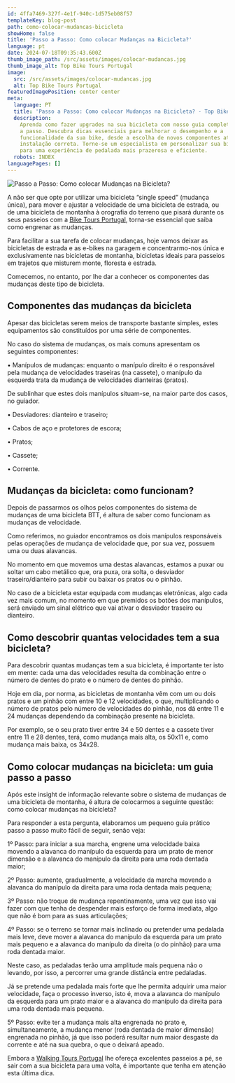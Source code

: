 ```yaml
---
id: 4ffa7469-327f-4e1f-940c-1d575eb08f57
templateKey: blog-post
path: como-colocar-mudancas-bicicleta
showHome: false
title: 'Passo a Passo: Como colocar Mudanças na Bicicleta?'
language: pt
date: 2024-07-18T09:35:43.600Z
thumb_image_path: /src/assets/images/colocar-mudancas.jpg
thumb_image_alt: Top Bike Tours Portugal
image:
  src: /src/assets/images/colocar-mudancas.jpg
  alt: Top Bike Tours Portugal
featuredImagePosition: center center
meta:
  language: PT
  title: 'Passo a Passo: Como colocar Mudanças na Bicicleta? - Top Bike Tours'
  description:
    Aprenda como fazer upgrades na sua bicicleta com nosso guia completo e passo
    a passo. Descubra dicas essenciais para melhorar o desempenho e a
    funcionalidade da sua bike, desde a escolha de novos componentes até a
    instalação correta. Torne-se um especialista em personalizar sua bicicleta
    para uma experiência de pedalada mais prazerosa e eficiente.
  robots: INDEX
languagePages: []
---
```


![Passo a Passo: Como colocar Mudanças na Bicicleta?](/src/assets/images/colocar-mudancas.jpg 'Passo a Passo: Como colocar Mudanças na Bicicleta?')

A não ser que opte por utilizar uma bicicleta “single speed” (mudança única),
para mover e ajustar a velocidade de uma bicicleta de estrada, ou de uma
bicicleta de montanha à orografia do terreno que pisará durante os seus passeios
com a [Bike Tours Portugal](https://topbiketoursportugal.com/), torna-se
essencial que saiba como engrenar as mudanças.

Para facilitar a sua tarefa de colocar mudanças, hoje vamos deixar as bicicletas
de estrada e as e-bikes na garagem e concentrarmo-nos única e exclusivamente nas
bicicletas de montanha, bicicletas ideais para passeios em trajetos que misturem
monte, floresta e estrada.

Comecemos, no entanto, por lhe dar a conhecer os componentes das mudanças deste
tipo de bicicleta.

## Componentes das mudanças da bicicleta

Apesar das bicicletas serem meios de transporte bastante simples, estes
equipamentos são constituídos por uma série de componentes.

No caso do sistema de mudanças, os mais comuns apresentam os seguintes
componentes:

• Manípulos de mudanças: enquanto o manípulo direito é o responsável pela
mudança de velocidades traseiras (na cassete), o manípulo da esquerda trata da
mudança de velocidades dianteiras (pratos).

De sublinhar que estes dois manípulos situam-se, na maior parte dos casos, no
guiador.

• Desviadores: dianteiro e traseiro;

• Cabos de aço e protetores de escora;

• Pratos;

• Cassete;

• Corrente.

## Mudanças da bicicleta: como funcionam?

Depois de passarmos os olhos pelos componentes do sistema de mudanças de uma
bicicleta BTT, é altura de saber como funcionam as mudanças de velocidade.

Como referimos, no guiador encontramos os dois manípulos responsáveis pelas
operações de mudança de velocidade que, por sua vez, possuem uma ou duas
alavancas.

No momento em que movemos uma destas alavancas, estamos a puxar ou soltar um
cabo metálico que, ora puxa, ora solta, o desviador traseiro/dianteiro para
subir ou baixar os pratos ou o pinhão.

No caso de a bicicleta estar equipada com mudanças eletrónicas, algo cada vez
mais comum, no momento em que premidos os botões dos manípulos, será enviado um
sinal elétrico que vai ativar o desviador traseiro ou dianteiro.

## Como descobrir quantas velocidades tem a sua bicicleta?

Para descobrir quantas mudanças tem a sua bicicleta, é importante ter isto em
mente: cada uma das velocidades resulta da combinação entre o número de dentes
do prato e o número de dentes do pinhão.

Hoje em dia, por norma, as bicicletas de montanha vêm com um ou dois pratos e um
pinhão com entre 10 e 12 velocidades, o que, multiplicando o número de pratos
pelo número de velocidades do pinhão, nos dá entre 11 e 24 mudanças dependendo
da combinação presente na bicicleta.

Por exemplo, se o seu prato tiver entre 34 e 50 dentes e a cassete tiver entre
11 e 28 dentes, terá, como mudança mais alta, os 50x11 e, como mudança mais
baixa, os 34x28.

## Como colocar mudanças na bicicleta: um guia passo a passo

Após este insight de informação relevante sobre o sistema de mudanças de uma
bicicleta de montanha, é altura de colocarmos a seguinte questão: como colocar
mudanças na bicicleta?

Para responder a esta pergunta, elaboramos um pequeno guia prático passo a passo
muito fácil de seguir, senão veja:

1º Passo: para iniciar a sua marcha, engrene uma velocidade baixa movendo a
alavanca do manípulo da esquerda para um prato de menor dimensão e a alavanca do
manípulo da direita para uma roda dentada maior;

2º Passo: aumente, gradualmente, a velocidade da marcha movendo a alavanca do
manípulo da direita para uma roda dentada mais pequena;

3º Passo: não troque de mudança repentinamente, uma vez que isso vai fazer com
que tenha de despender mais esforço de forma imediata, algo que não é bom para
as suas articulações;

4º Passo: se o terreno se tornar mais inclinado ou pretender uma pedalada mais
leve, deve mover a alavanca do manípulo da esquerda para um prato mais pequeno e
a alavanca do manípulo da direita (o do pinhão) para uma roda dentada maior.

Neste caso, as pedaladas terão uma amplitude mais pequena não o levando, por
isso, a percorrer uma grande distância entre pedaladas.

Já se pretende uma pedalada mais forte que lhe permita adquirir uma maior
velocidade, faça o processo inverso, isto é, mova a alavanca do manípulo da
esquerda para um prato maior e a alavanca do manípulo da direita para uma roda
dentada mais pequena.

5º Passo: evite ter a mudança mais alta engrenada no prato e, simultaneamente, a
mudança menor (roda dentada de maior dimensão) engrenada no pinhão, já que isso
poderá resultar num maior desgaste da corrente e até na sua quebra, o que o
deixará apeado.

Embora a [Walking Tours Portugal](https://topwalkingtoursportugal.com/) lhe
ofereça excelentes passeios a pé, se sair com a sua bicicleta para uma volta, é
importante que tenha em atenção esta última dica.

